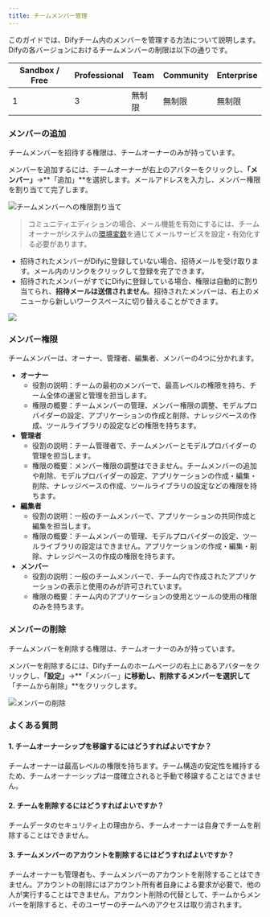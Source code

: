 ```yaml
---
title: チームメンバー管理
---
```


このガイドでは、Difyチーム内のメンバーを管理する方法について説明します。Difyの各バージョンにおけるチームメンバーの制限は以下の通りです。

<table>
  <thead>
    <tr>
      <th>Sandbox / Free</th>
      <th>Professional</th>
      <th>Team</th>
      <th>Community</th>
      <th>Enterprise</th>
    </tr>
  </thead>
  <tbody>
    <tr>
      <td>1</td>
      <td>3</td>
      <td>無制限</td>
      <td>無制限</td>
      <td>無制限</td>
    </tr>
  </tbody>
</table>

### メンバーの追加

<Info>
チームメンバーを招待する権限は、チームオーナーのみが持っています。
</Info>

メンバーを追加するには、チームオーナーが右上のアバターをクリックし、**「メンバー」**→**「追加」**を選択します。メールアドレスを入力し、メンバー権限を割り当てて完了します。

![チームメンバーへの権限割り当て](https://assets-docs.dify.ai/dify-enterprise-mintlify/en/guides/management/bbd0873959dd3fe342b7212b98e812ae.png)

> コミュニティエディションの場合、メール機能を有効にするには、チームオーナーがシステムの[環境変数](/ja-jp/getting-started/install-self-hosted/environments)を通じてメールサービスを設定・有効化する必要があります。

- 招待されたメンバーがDifyに登録していない場合、招待メールを受け取ります。メール内のリンクをクリックして登録を完了できます。
- 招待されたメンバーがすでにDifyに登録している場合、権限は自動的に割り当てられ、**招待メールは送信されません**。招待されたメンバーは、右上のメニューから新しいワークスペースに切り替えることができます。

![](https://assets-docs.dify.ai/dify-enterprise-mintlify/en/guides/management/93a6f055cfaf65dfe138e8ac332f71d1.png)

### メンバー権限

チームメンバーは、オーナー、管理者、編集者、メンバーの4つに分かれます。

* **オーナー**
  * 役割の説明：チームの最初のメンバーで、最高レベルの権限を持ち、チーム全体の運営と管理を担当します。
  * 権限の概要：チームメンバーの管理、メンバー権限の調整、モデルプロバイダーの設定、アプリケーションの作成と削除、ナレッジベースの作成、ツールライブラリの設定などの権限を持ちます。
* **管理者**
  * 役割の説明：チーム管理者で、チームメンバーとモデルプロバイダーの管理を担当します。
  * 権限の概要：メンバー権限の調整はできません。チームメンバーの追加や削除、モデルプロバイダーの設定、アプリケーションの作成・編集・削除、ナレッジベースの作成、ツールライブラリの設定などの権限を持ちます。
* **編集者**
  * 役割の説明：一般のチームメンバーで、アプリケーションの共同作成と編集を担当します。
  * 権限の概要：チームメンバーの管理、モデルプロバイダーの設定、ツールライブラリの設定はできません。アプリケーションの作成・編集・削除、ナレッジベースの作成の権限を持ちます。
* **メンバー**
  * 役割の説明：一般のチームメンバーで、チーム内で作成されたアプリケーションの表示と使用のみが許可されています。
  * 権限の概要：チーム内のアプリケーションの使用とツールの使用の権限のみを持ちます。

### メンバーの削除

<Info>
チームメンバーを削除する権限は、チームオーナーのみが持っています。
</Info>

メンバーを削除するには、Difyチームのホームページの右上にあるアバターをクリックし、**「設定」**→**「メンバー」**に移動し、削除するメンバーを選択して**「チームから削除」**をクリックします。

![メンバーの削除](https://assets-docs.dify.ai/dify-enterprise-mintlify/en/guides/management/0596a58b4fc59c9a0fae24bdff90b769.png)

### よくある質問

#### 1. チームオーナーシップを移譲するにはどうすればよいですか？

チームオーナーは最高レベルの権限を持ちます。チーム構造の安定性を維持するため、チームオーナーシップは一度確立されると手動で移譲することはできません。

#### 2. チームを削除するにはどうすればよいですか？

チームデータのセキュリティ上の理由から、チームオーナーは自身でチームを削除することはできません。

#### 3. チームメンバーのアカウントを削除するにはどうすればよいですか？

チームオーナーも管理者も、チームメンバーのアカウントを削除することはできません。アカウントの削除にはアカウント所有者自身による要求が必要で、他の人が実行することはできません。アカウント削除の代替として、チームからメンバーを削除すると、そのユーザーのチームへのアクセスは取り消されます。